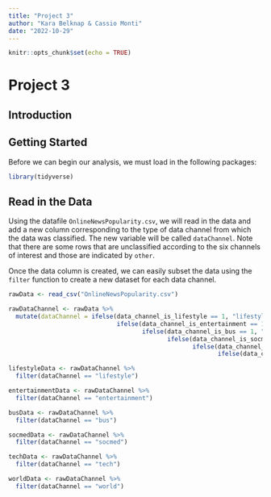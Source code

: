 ```yaml
---
title: "Project 3"
author: "Kara Belknap & Cassio Monti"
date: "2022-10-29"
---
```


```r
knitr::opts_chunk$set(echo = TRUE)
```

# Project 3

## Introduction


## Getting Started

Before we can begin our analysis, we must load in the following packages:

```r
library(tidyverse)

```




## Read in the Data

Using the datafile `OnlineNewsPopularity.csv`, we will read in the data and add a new column corresponding to the type of data channel from which the data was classified. The new variable will be called `dataChannel`. Note that there are some rows that are unclassified according to the six channels of interest and those are indicated by `other`. 

Once the data column is created, we can easily subset the data using the `filter` function to create a new dataset for each data channel.


```r

rawData <- read_csv("OnlineNewsPopularity.csv")

rawDataChannel <- rawData %>%
  mutate(dataChannel = ifelse(data_channel_is_lifestyle == 1, "lifestyle", 
                              ifelse(data_channel_is_entertainment == 1, "entertainment", 
                                     ifelse(data_channel_is_bus == 1, "bus", 
                                            ifelse(data_channel_is_socmed == 1, "socmed", 
                                                   ifelse(data_channel_is_tech == 1, "tech", 
                                                          ifelse(data_channel_is_world == 1, "world", "other")))))))

lifestyleData <- rawDataChannel %>%
  filter(dataChannel == "lifestyle")

entertainmentData <- rawDataChannel %>%
  filter(dataChannel == "entertainment")

busData <- rawDataChannel %>%
  filter(dataChannel == "bus")

socmedData <- rawDataChannel %>%
  filter(dataChannel == "socmed")

techData <- rawDataChannel %>%
  filter(dataChannel == "tech")

worldData <- rawDataChannel %>%
  filter(dataChannel == "world")

```